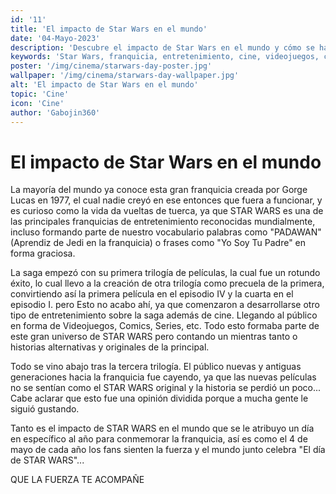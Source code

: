 ```yaml
---
id: '11'
title: 'El impacto de Star Wars en el mundo'
date: '04-Mayo-2023'
description: 'Descubre el impacto de Star Wars en el mundo y cómo se ha convertido en una de las principales franquicias de entretenimiento. Desde su primera trilogía de películas hasta videojuegos, cómics y series, Star Wars ha dejado una huella en la cultura popular. Conoce más aquí.'
keywords: 'Star Wars, franquicia, entretenimiento, cine, videojuegos, cómics, series, cultura popular, día de Star Wars, Padawan, Yo soy tu padre'
poster: '/img/cinema/starwars-day-poster.jpg'
wallpaper: '/img/cinema/starwars-day-wallpaper.jpg'
alt: 'El impacto de Star Wars en el mundo'
topic: 'Cine'
icon: 'Cine'
author: 'Gabojin360'
---
```



# El impacto de Star Wars en el mundo

La mayoría del mundo ya conoce esta gran franquicia creada por Gorge Lucas en 1977, el cual nadie creyó en ese entonces que fuera a funcionar, y es curioso como la vida da vueltas de tuerca, ya que STAR WARS es una de las principales franquicias de entretenimiento reconocidas mundialmente, incluso formando parte de nuestro vocabulario palabras como "PADAWAN"(Aprendiz de Jedi en la franquicia) o frases como "Yo Soy Tu Padre" en forma graciosa. 

La saga empezó con su primera trilogía de películas, la cual fue un rotundo éxito, lo cual llevo a la creación de otra trilogía como precuela de la primera, convirtiendo así la primera película en el episodio IV y la cuarta en el episodio I. pero Esto no acabo ahí, ya que comenzaron a desarrollarse otro tipo de entretenimiento sobre la saga además de cine. Llegando al público en forma de Videojuegos, Comics, Series, etc. Todo esto formaba parte de este gran universo de STAR WARS pero contando un mientras tanto o historias alternativas y originales de la principal.

Todo se vino abajo tras la tercera trilogía. El público nuevas y antiguas generaciones hacia la franquicia fue cayendo, ya que las nuevas películas no se sentían como el STAR WARS original y la historia se perdió un poco... Cabe aclarar que esto fue una opinión dividida porque a mucha gente le siguió gustando.

Tanto es el impacto de STAR WARS en el mundo que se le atribuyo un día en específico al año para conmemorar la franquicia, así es como el 4 de mayo de cada año los fans sienten la fuerza y el mundo junto celebra "El día de STAR WARS"... 

QUE LA FUERZA TE ACOMPAÑE